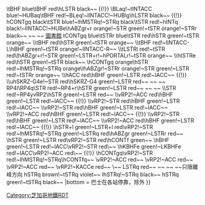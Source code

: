 {{Routemap
|inline=<includeonly>1</includeonly>
|navbar=芝加哥地鐵RDT/紅線
|navbar pos=2
|title = 芝加哥地鐵紅線
|title-bg = #{{CTA color|red}}
|map =
\hCONTg violet\\~~{{BSto|{{rint|Chicago|Purple}}[[芝加哥地鐵紫線|紫線]]|往{{link-en|林登站 (芝加哥地鐵)|Linden station (CTA)|林登}}}}
CCONTgq yellow\lDSTRaq!~lCSTReq!~STRq yellow!~lhMSTR!~STR violet\lDSTR+r!~STR+r yellow\~~{{BSto|{{rint|Chicago|Yellow}}[[芝加哥地鐵黃線|黃線]]|往{{link-en|登普斯特-斯科基站|Dempster–Skokie station|登普斯特-斯科基}}}}
GRZal\lDSTR!~STR violet!~GRZq\lDSTR!~STR yellow!~GRZq\GRZq~~ ~~ ~~{{BSsplit|[[埃文斯頓 (伊利諾伊州)|埃文斯頓]]|[[芝加哥]]|line=1}}
GRZer\lDBHF!~MASK-c2!~STR violet!~XPLTaq!~lINTACC\lDBHF!~MASK-c3!~KXBHFe-R yellow!~KBHFa red!~lINTACC\~~[[霍華德站|霍華德]] {{rcb|CTA|Purple|inline=lsquare}}{{rcb|CTA|Yellow|inline=lsquare}} {{rint|parking|link=泊車轉乘}}
lDSTR(r)!~STR violet\lDBHF(l)!~BHF red~~{{link-en|賈維斯站|Jarvis station|賈維斯}}
lDSTR(r)!~STR violet\lDBHF(l)!~BHF red~~{{link-en|莫爾斯站|Morse station|莫爾斯}}
lDSTR(r)!~STR violet\lDBHF(l)!~ACC red~~{{link-en|洛約拉站|Loyola station|洛約拉}}
lDSTR(r)!~STR violet\lDBHF(l)!~ACC red~~{{link-en|格蘭維爾站 (芝加哥地鐵)|Granville station (CTA)|格蘭維爾}}
lDSTR(r)!~STR violet\lDBHF(l)!~BHF red~~{{link-en|索恩代爾站 (芝加哥地鐵)|Thorndale station (CTA)|索恩代爾}}
lDSTR(r)!~STR violet\lDBHF(l)!~BHF red~~{{link-en|布林馬爾站 (芝加哥地鐵)|Bryn Mawr station (CTA)|布林馬爾}}
lDSTR(r)!~STR violet\lDBHF(l)!~BHF red~~{{link-en|貝溫站 (芝加哥地鐵)|Berwyn station (CTA)|貝溫}}
lDSTR(r)!~STR violet\lDBHF(l)!~BHF red~~{{link-en|阿蓋爾站 (芝加哥地鐵)|Argyle station (CTA)|阿蓋爾}}
lDSTR(r)!~STR violet\lDBHF(l)!~BHF red~~{{link-en|羅倫斯站 (芝加哥地鐵)|Lawrence station (CTA)|羅倫斯}}
lhBHF!~MASKr!~XPLTaq!~ACC violet\lhBHF!~MASKl!~XPLTeq!~ACC red~~{{link-en|威爾遜站 (芝加哥地鐵)|Wilson station (CTA)|威爾遜}} {{rcb|CTA|Purple|inline=lsquare}}
lhSTR(r)!~STR violet\hBHF!~MASKl!~BHF red~~{{link-en|謝里登站 (芝加哥地鐵)|Sheridan station (CTA)|謝里登}}
lhSTR(r)!~STR violet\hBHF!~MASKl!~ACC red~~{{link-en|阿迪遜站 (芝加哥地鐵紅線)|Addison station (CTA Red Line)|阿迪遜}}
hCONTgq brown\lhABZg+r!~MASKr!~STR violet!~STR+r brown!~tSTR violet\lhSTR(l)!~STR red\~~{{BSto|{{rint|Chicago|Brown}} [[芝加哥地鐵棕線|棕線]]|往{{link-en|金博爾站|Kimball station|金博爾}}}}
lhBHF!~MASKr!~BHF brown!~tSTR violet!~XPLTaq!~lINTACC\lhBHF!~MASKl!~BHF red!~XPLTeq!~lINTACC~~{{link-en|貝爾蒙特站 (北側主線)|Belmont station (CTA North Side Main Line)|貝爾蒙特}} {{rcb|CTA|Brown|inline=lsquare}}{{rcb|CTA|Purple|inline=lsquare}}
lhBHF!~MASKr!~BHF brown!~tACC violet\lhSTR(l)!~STR red~~ ~~ ~~''{{link-en|威靈頓站 (芝加哥地鐵)|Wellington station (CTA)|威靈頓}}''
lhBHF!~MASKr!~BHF brown!~tACC violet\lhSTR(l)!~STR red~~ ~~ ~~''{{link-en|戴弗西站|Diversey station|戴弗西}}''
lhBHF!~MASKr!~BHF brown!~tSTR violet!~XPLTaq!~lINTACC\lhBHF!~MASKl!~BHF red!~XPLTeq!~lINTACC~~{{link-en|富勒頓站 (芝加哥地鐵)|Fullerton station (CTA)|富勒頓}} {{rcb|CTA|Brown|inline=lsquare}}{{rcb|CTA|Purple|inline=lsquare}}
lhvSTR(l)q!~MSTR2!~MASKl!~hBHF brown!~tACC violet\lhvSTR(l)q!~MASKr!~MSTR3!~htSTRa red~~ ~~ ~~''{{link-en|阿米蒂奇站|Armitage station|阿米蒂奇}}''
\hSTRl brown!~tSTRl violet\tSTR red!~lhMSTRq!~STRq brown!~tSTRq violet\hSTR+r brown!~tSTR+r violet~~
\\tBHF red\hLSTR brown~~{{link-en|北／克拉伯恩站|North/Clybourn station|北／克拉伯恩}}
\hCONTgq brown\tSTR red!~lhMSTRq!~STRq brown!~tSTRq violet\hSTRr brown!~tSTRr violet~~{{BSto|{{rint|Chicago|Purple}}[[芝加哥地鐵紫線|紫線]]及{{rint|Chicago|Brown}}[[芝加哥地鐵棕線|棕線]]|往{{link-en|芝加哥迴圈|The Loop (CTA)}}}}
\tACC red~~{{link-en|克拉克／分部站|Clark/Division station|克拉克／分部}}
\tACC red~~{{link-en|芝加哥站 (芝加哥地鐵紅線)|Chicago station (CTA Red Line)|芝加哥}}
\tACC red~~{{link-en|格蘭站 (芝加哥地鐵紅線)|Grand station (CTA Red Line)|格蘭}}
WASSERq\WASSERq\tKRZW red\WASSERq~~ ~~ ~~[[芝加哥河]]
\hCONTgq black\tSTR red!~hINTq black!~HUBa\hSTR+r black~~ ~~ ~~{{rcb|CTA|Orange|inline=lsquare}}{{rcb|CTA|Green|inline=lsquare}}{{rcb|CTA|Purple|inline=lsquare}}{{rcb|CTA|Pink|inline=lsquare}}{{rcb|CTA|Brown|inline=lsquare}} [[州／湖站|州／湖]]
tCONTgq blue\tSTR+r blue\lKGRZ3!~tSTR red!~lINTACC!~HUBe\hLSTR black~~{{link-en|湖站 (芝加哥地鐵)|Lake station (CTA)|湖}}
\exBLaq!~lKGRZ1!~tINT blue\exBLeq!~etBHF red\hLSTR black~~<small>{{rcb|CTA|Blue|inline=lsquare}} {{link-en|華盛頓站 (芝加哥地鐵藍線)|Washington station (CTA Blue Line)|華盛頓}}</small> {{!}} ''{{link-en|華盛頓站 (芝加哥地鐵紅線)|Washington station (CTA Red Line)|華盛頓}}''
\tBHF blue\tBHF red\hLSTR black~~<small>{{rcb|CTA|Blue|inline=lsquare}} {{link-en|門羅站 (芝加哥地鐵藍線)|Monroe station (CTA Blue Line)|門羅}}</small> {{!}}{{link-en|門羅站 (芝加哥地鐵紅線)|Monroe station (CTA Red Line)|門羅}}
\BLaq!~tINTACC blue!~HUBaq\tBHF red!~BLeq!~lINTACC!~HUBlg\hLSTR black~~<small>{{rcb|CTA|Blue|inline=lsquare}} {{link-en|傑克遜站 (芝加哥地鐵藍線)|Jackson station (CTA Blue Line)|傑克遜}}</small> {{!}} {{link-en|傑克遜站 (芝加哥地鐵紅線)|Jackson station (CTA Red Line)|傑克遜}}
hCONTgq black\tSTR blue!~lhMSTRq!~STRq black\tSTR red!~hINTq black!~lINTACC!~HUBe\hABZgr+r orange!~STR green!~tSTR orange!~STRr black~~ ~~ ~~{{rcb|CTA|Orange|inline=lsquare}}{{rcb|CTA|Purple|inline=lsquare}}{{rcb|CTA|Pink|inline=lsquare}}{{rcb|CTA|Brown|inline=lsquare}} [[哈羅德·華盛頓圖書館-州／范布倫站|圖書館]]
tCONTgq blue\tSTRr blue\tSTR red\hSTR green!~tSTR orange~~{{BSto|{{rint|Chicago|Blue}} [[芝加哥地鐵藍線|藍線]]|往[[森林公园站 (芝加哥)|森林公园]]}}
\\tBHF red\hSTR green!~tSTR orange~~{{link-en|哈里遜站 (芝加哥地鐵)|Harrison station (CTA)|哈里遜}}
\\tBHF red!~lINTACC-L\hBHF green!~tSTR orange!~lINTACC-R~~{{link-en|羅斯福站 (芝加哥地鐵)|Roosevelt station (CTA)|羅斯福}} {{rcb|CTA|Green|inline=lsquare}}{{rcb|CTA|Orange|inline=lsquare}}
\\tLSTRl red!~tSTR red\lhABZgr+r!~STR green!~LSTR+r!~hPORTALr!~tSTR orange~~
\\htSTRe red\hSTR green!~tSTR black~~
\hCONTgq orange\hSTR red!~lhMSTRq!~STRq orange\lhABZgr!~STRr orange!~STR green!~LSTR red!~tSTRr orange~~{{BSto|{{rint|Chicago|Orange}}[[芝加哥地鐵橙線|橙線]]|往{{link-en|中途站 (芝加哥地鐵)|Midway station (CTA)|中途}}}}
\\hACC red\hBHF green!~LSTR red!~lACC~~{{link-en|塞馬克-唐人街站|Cermak–Chinatown station|塞馬克-唐人街}} {{!}} {{link-en|塞馬克-麥考密克站|Cermak–McCormick Place station|塞馬克-麥考密克}}
\\uhSKRZ-G4e!~STR red\hSKRZ-G4 green!~LSTR red~~ ~~ ~~{{Jct|rdt=y|state=IL|I|55}}
RP4l\RP4q\STR red!~RP4+r\hSTR green!~LSTR red~~ ~~ ~~{{Jct|rdt=y|state=IL|I|90|I|94}}
\\STR red!~RP4yvRP2\hSTR green!~LSTR red~~
\\vRP2!~ACC red\hBHF green!~LSTR red!~lACC~~{{link-en|襪-35街站|Sox–35th station|襪-35街}} {{!}} {{link-en|35街-布朗斯維爾-伊利諾伊理工學院站|35th–Bronzeville–IIT station|35街-布朗斯維爾-伊利諾伊理工學院}}
\\vRP2!~STR red\hBHF green!~LSTR red!~lACC~~{{link-en|印第安納站 (芝加哥地鐵)|Indiana station (CTA)|印第安納}}
\\vRP2!~STR red\hBHF green!~LSTR red!~lACC~~{{link-en|43街站|43rd station|43街}}
\\vRP2!~ACC red\hBHF green!~LSTR red!~lACC~~{{link-en|47街站 (芝加哥地鐵紅線)|47th station (CTA Red Line)|47街}} {{!}} {{link-en|47街站 (芝加哥地鐵綠線)|47th station (CTA Green Line)|47街}}
\\vRP2!~STR red\hBHF green!~LSTR red!~lACC~~{{link-en|51街站|51st station|51街}}
\\vRP2!~ACC red\hBHF green!~LSTR red!~lACC~~{{link-en|加菲爾德站 (芝加哥地鐵紅線)|Garfield station (CTA Red Line)|加菲爾德}} {{!}} {{link-en|加菲爾德站 (芝加哥地鐵綠線)|Garfield station (CTA Green Line)|加菲爾德}} {{rint|parking|link=泊車轉乘}}
\hSTR+l green!~LSTR+l red\vRP2!~STR red!~lhMSTRq!~STRq green!~LSTRq red\hABZgr green!~LSTRr red~~
\hSTR green!~LSTR red\vRP2!~STR red\hCONTf green~~{{BSto|{{rint|Chicago|Green}} [[芝加哥地鐵綠線|綠線]]|往{{link-en|小屋林站|Cottage Grove station|小屋林}}}}
\hBHF green!~LSTR red!~lACC\vRP2!~STR red\~~{{link-en|霍爾斯特德站 (芝加哥地鐵綠線)|Halsted station (CTA Green Line)|霍爾斯特德}}
\hKBHFe green!~LKBHFe red!~lACC\vRP2!~ACC red\~~ {{link-en|阿什蘭／63街站|Ashland/63rd station|阿什蘭／63街}} {{!}} {{link-en|63街站|63rd station|63街}}
\hCONTgq\vRP2!~STR red!~lhMSTRq!~STRq\hCONTfq~~{{rint|chicago|ri}}
\vRP2!~ACC red~~{{link-en|69街站|69th station|69街}}
\vRP2!~ACC red~~{{link-en|79街站|79th station|79街}}
\vRP2!~ACC red~~{{link-en|87街站|87th station|87街}}
\vRP2!~KACCe red~~{{link-en|95街／丹·萊恩站|95th/Dan Ryan station|95街／丹·萊恩}}
\~~
LSTRq red~~ ~~{{BSsplit|特別尖峰|時段服務}} ~~ ~~只限離峰方向
hSTRq brown!~tSTRq violet~~{{BSsplit|兩條路線|共用軌道}}
lhSTRq!~STRq black~~{{BSsplit|多條路線|共用軌道}}
hSTRq green!~tSTRq black~~{{BSsplit|紅線與橙線|共用綠線軌道}}
|bottom = {{rint|bus}} 巴士在各站停靠，{{link-en|賈維斯站|Jarvis station}}除外
}}<noinclude>{{rdt intro|[[芝加哥地鐵紅線]]}}
[[Category:芝加哥地鐵RDT]]
[[Category:芝加哥地鐵紅線| ]]
</noinclude>